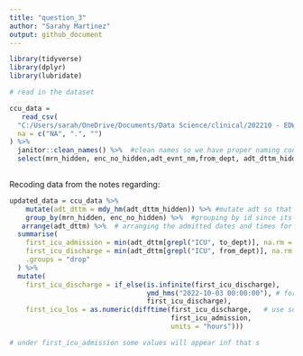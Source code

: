 ```yaml
---
title: "question_3"
author: "Sarahy Martinez"
output: github_document
---
```



```r

library(tidyverse)
library(dplyr)
library(lubridate)

```

```r
# read in the dataset 

ccu_data =
   read_csv(
  "C:/Users/sarah/OneDrive/Documents/Data Science/clinical/202210 - EDW - CCU_assessment.csv",
  na = c("NA", ".", "")
) %>% 
  janitor::clean_names() %>%  #clean names so we have proper naming conventions
  select(mrn_hidden, enc_no_hidden,adt_evnt_nm,from_dept, adt_dttm_hidden,to_dept)
  
```


Recoding data from the notes regarding:

```r

updated_data = ccu_data %>% 
    mutate(adt_dttm = mdy_hm(adt_dttm_hidden)) %>% #mutate adt so that date time are more legible
    group_by(mrn_hidden, enc_no_hidden) %>%  #grouping by id since its the common identifier and instructions say to group by both variables
   arrange(adt_dttm) %>%  # arranging the admitted dates and times for order 
  summarise(
    first_icu_admission = min(adt_dttm[grepl("ICU", to_dept)], na.rm = TRUE), #min for the first encounter in the icu admin date
    first_icu_discharge = min(adt_dttm[grepl("ICU", from_dept)], na.rm = TRUE), # min for the first icu discharge 
    .groups = "drop" 
  ) %>%
  mutate(
    first_icu_discharge = if_else(is.infinite(first_icu_discharge),
                                  ymd_hms("2022-10-03 00:00:00"), # for anyone admitted ansd is still there will use this discharge date
                                  first_icu_discharge),
    first_icu_los = as.numeric(difftime(first_icu_discharge,   # use sql diff time to calculate the length of stay between admin and discharge and want in hrs
                                        first_icu_admission,
                                        units = "hours")))

# under first_icu_admission some values will appear inf that s
```

